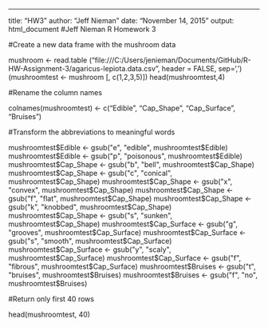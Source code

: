 ---
title: "HW3"
author: "Jeff Nieman"
date: "November 14, 2015"
output: html_document
#Jeff Nieman R Homework 3

#Create a new data frame with the mushroom data

mushroom <- read.table ("file:///C:/Users/jenieman/Documents/GitHub/R-HW-Assignment-3/agaricus-lepiota.data.csv", header = FALSE, sep=',')
(mushroomtest <- mushroom [, c(1,2,3,5)])
head(mushroomtest,4)

#Rename the column names

colnames(mushroomtest) <- c("Edible", "Cap_Shape", "Cap_Surface", "Bruises")

#Transform the abbreviations to meaningful words

mushroomtest$Edible <- gsub("e", "edible", mushroomtest$Edible)
mushroomtest$Edible <- gsub("p", "poisonous", mushroomtest$Edible)
mushroomtest$Cap_Shape <- gsub("b", "bell", mushroomtest$Cap_Shape)
mushroomtest$Cap_Shape <- gsub("c", "conical", mushroomtest$Cap_Shape)
mushroomtest$Cap_Shape <- gsub("x", "convex", mushroomtest$Cap_Shape)
mushroomtest$Cap_Shape <- gsub("f", "flat", mushroomtest$Cap_Shape)
mushroomtest$Cap_Shape <- gsub("k", "knobbed", mushroomtest$Cap_Shape)
mushroomtest$Cap_Shape <- gsub("s", "sunken", mushroomtest$Cap_Shape)
mushroomtest$Cap_Surface <- gsub("g", "grooves", mushroomtest$Cap_Surface)
mushroomtest$Cap_Surface <- gsub("s", "smooth", mushroomtest$Cap_Surface)
mushroomtest$Cap_Surface <- gsub("y", "scaly", mushroomtest$Cap_Surface)
mushroomtest$Cap_Surface <- gsub("f", "fibrous", mushroomtest$Cap_Surface)
mushroomtest$Bruises <- gsub("t", "bruises", mushroomtest$Bruises)
mushroomtest$Bruises <- gsub("f", "no", mushroomtest$Bruises)
 
#Return only first 40 rows

head(mushroomtest, 40)
